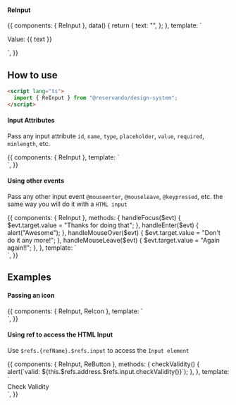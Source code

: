 
<Meta title="Components/Input" component={ReInput} />

#### ReInput

<Canvas>
  <Story name="basic">
    {{
      components: { ReInput },
      data() {
        return {
          text: "",
        };
      },
      template: `
      <div style="max-width: 400px;">
        <ReInput v-model="text" placeholder="Placeholder" />
        <p class="hint mt-3">Value: {{ text }}</p>
      </div>
    `,
    }}
  </Story>
</Canvas>

## How to use

```html
<script lang="ts">
  import { ReInput } from "@reservando/design-system";
</script>
```

<ArgsTable of={ReInput} />

#### Input Attributes

Pass any input attribute `id`, `name`, `type`, `placeholder`, `value`, `required`, `minlength`, etc.

<Canvas>
  <Story name="input attributes">
    {{
      components: { ReInput },
      template: `
      <div style="max-width: 400px;">
        <ReInput class="mb-3" value="I have a value here" />
        <ReInput class="mb-3" type="password" placeholder="Password here" />
        <ReInput class="mb-3" type="number" placeholder="Only numbers from 0 to 10" :max="10" :min="0" />
        <ReInput class="mb-3" placeholder="Im disabled" :disabled="true" />
      </div>
    `,
    }}
  </Story>
</Canvas>

#### Using other events

Pass any other input event `@mouseenter`, `@mouseleave`, `@keypressed`, etc. the same way you will do it with a `HTML input`

<Canvas>
  <Story name="html events">
    {{
      components: { ReInput },
      methods: {
        handleFocus($evt) {
          $evt.target.value = "Thanks for doing that";
        },
        handleEnter($evt) {
          alert("Awesome");
        },
        handleMouseOver($evt) {
          $evt.target.value = "Don't do it any more!";
        },
        handleMouseLeave($evt) {
          $evt.target.value = "Again again!!";
        },
      },
      template: `
      <div style="max-width: 400px;">
        <ReInput class="mb-3" placeholder="Focus me" @focus="handleFocus" />
        <ReInput class="mb-3" placeholder="Press Enter here" @keydown.enter="handleEnter" />
        <ReInput class="mb-3" placeholder="Hover me" @mouseover="handleMouseOver" @mouseleave="handleMouseLeave"/>
      </div>
    `,
    }}
  </Story>
</Canvas>

## Examples

#### Passing an icon

<Canvas>
  <Story name="with icon">
    {{
      components: { ReInput, ReIcon },
      template: `
      <div style="max-width: 400px;">
        <ReInput class="mb-3" placeholder="With preicon">
          <template #preicon><ReIcon name="plus" /></template>
        </ReInput>
        <ReInput class="mb-3" placeholder="With posticon">
          <template #posticon><ReIcon name="plus" /></template>
        </ReInput>
      </div>
    `,
    }}
  </Story>
</Canvas>

#### Using ref to access the HTML Input

Use `$refs.{refName}.$refs.input` to access the `Input element`

<Canvas>
  <Story name="using ref">
    {{
      components: { ReInput, ReButton },
      methods: {
        checkValidity() {
          alert(`valid: ${this.$refs.address.$refs.input.checkValidity()}`);
        },
      },
      template: `
      <div style="display: flex;">
        <ReInput ref="address" required placeholder="Required input" />
        <ReButton class="ml-3" @click="checkValidity">Check Validity</ReButton>
      </div>
    `,
    }}
  </Story>
</Canvas>
